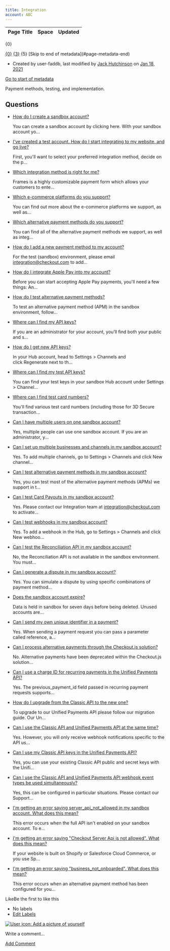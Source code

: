 ```yaml
---
title: Integration
account: ABC
---
```


<table class="aui"> <thead> <tr class="header"> <th class="search-result-title">Page Title</th> <th class="search-result-space">Space</th> <th class="search-result-date">Updated</th> </tr> </thead> </table> <p class="search-result-count">{0}</p> <tr class="search-result"> <td class="search-result-title"><a href="{1}" class="content-type-{2}"><span>{0}</span></a></td> <td class="search-result-space"><a class="space" href="/display/{4}/" title="{3}">{3}</a></td> <td class="search-result-date"><span class="date" title="{6}">{5}</span></td> </tr> [Skip to end of metadata](#page-metadata-end)

*   Created by user-faddb, last modified by [Jack Hutchinson](    /display/~jack.hutchinson
    ) on [Jan 18, 2021](/pages/diffpagesbyversion.action?pageId=720935&selectedPageVersions=6&selectedPageVersions=7 "Show changes")

[Go to start of metadata](#page-metadata-start)

Payment methods, testing, and implementation.

Questions
---------

*   [How do I create a sandbox account?](/pages/viewpage.action?pageId=721162)
    
    You can create a sandbox account by clicking here. With your sandbox account yo...
    
*   [I've created a test account. How do I start integrating to my website, and go live?](/pages/viewpage.action?pageId=721124)
    
    First, you'll want to select your preferred integration method, decide on the p...
    
*   [Which integration method is right for me?](/pages/viewpage.action?pageId=721127)
    
    Frames is a highly customizable payment form which allows your customers to ente...
    
*   [Which e-commerce platforms do you support?](/pages/viewpage.action?pageId=721131)
    
    You can find out more about the e-commerce platforms we support, as well as...
    
*   [Which alternative payment methods do you support?](/pages/viewpage.action?pageId=721129)
    
    You can find all of the alternative payment methods we support, as well as integ...
    
*   [How do I add a new payment method to my account?](/pages/viewpage.action?pageId=721133)
    
    For the test (sandbox) environment, please email integration@checkout.com to add...
    
*   [How do I integrate Apple Pay into my account?](/pages/viewpage.action?pageId=721135)
    
    Before you can start accepting Apple Pay payments, you'll need a few things: An...
    
*   [How do I test alternative payment methods?](/pages/viewpage.action?pageId=721138)
    
    To test an alternative payment method (APM) in the sandbox environment, follow...
    
*   [Where can I find my API keys?](/pages/viewpage.action?pageId=720944)
    
    If you are an administrator for your account, you’ll find both your public and s...
    
*   [How do I get new API keys?](/pages/viewpage.action?pageId=721189)
    
    In your Hub account, head to Settings > Channels and click Regenerate next to th...
    
*   [Where can I find my test API keys?](/pages/viewpage.action?pageId=720947)
    
    You can find your test keys in your sandbox Hub account under Settings > Channel...
    
*   [Where can I find test card numbers?](/pages/viewpage.action?pageId=721140)
    
    You'll find various test card numbers (including those for 3D Secure transaction...
    
*   [Can I have multiple users on one sandbox account?](/pages/viewpage.action?pageId=721164)
    
    Yes, multiple people can use one sandbox account. If you are an administrator, y...
    
*   [Can I set up multiple businesses and channels in my sandbox account?](/pages/viewpage.action?pageId=721174)
    
    Yes. To add multiple channels, go to Settings > Channels and click New channel...
    
*   [Can I test alternative payment methods in my sandbox account?](/pages/viewpage.action?pageId=721178)
    
    Yes, you can test most of the alternative payment methods (APMs) we support in t...
    
*   [Can I test Card Payouts in my sandbox account?](/pages/viewpage.action?pageId=721168)
    
    Yes. Please contact our Integration team at [integration@checkout.com](mailto:integration@checkout.com) to activate...
    
*   [Can I test webhooks in my sandbox account?](/pages/viewpage.action?pageId=721172)
    
    Yes. To add a webhook in the Hub, go to Settings > Channels and click New webhoo...
    
*   [Can I test the Reconciliation API in my sandbox account?](/pages/viewpage.action?pageId=721160)
    
    No, the Reconciliation API is not available in the sandbox environment. You must...
    
*   [Can I generate a dispute in my sandbox account?](/pages/viewpage.action?pageId=721170)
    
    Yes. You can simulate a dispute by using specific combinations of payment method...
    
*   [Does the sandbox account expire?](/pages/viewpage.action?pageId=721176)
    
    Data is held in sandbox for seven days before being deleted. Unused accounts are...
    
*   [Can I send my own unique identifier in a payment?](/pages/viewpage.action?pageId=721158)
    
    Yes. When sending a payment request you can pass a parameter called reference, a...
    
*   [Can I process alternative payments through the Checkout.js solution?](/pages/viewpage.action?pageId=721152)
    
    No. Alternative payments have been deprecated within the Checkout.js solution...
    
*   [Can I use a charge ID for recurring payments in the Unified Payments API?](/pages/viewpage.action?pageId=721156)
    
    Yes. The previous\_payment\_id field passed in recurring payment requests supports...
    
*   [How do I upgrade from the Classic API to the new one?](/pages/viewpage.action?pageId=721146)
    
    To upgrade to our Unified Payments API please follow our migration guide. Our Un...
    
*   [Can I use the Classic API and Unified Payments API at the same time?](/pages/viewpage.action?pageId=721150)
    
    Yes. However, you will only receive webhook notifications specific to the API us...
    
*   [Can I use my Classic API keys in the Unified Payments API?](/pages/viewpage.action?pageId=721148)
    
    Yes, you can use your existing Classic API public and secret keys with the Unifi...
    
*   [Can I use the Classic API and Unified Payments API webhook event types be used simultaneously?](/pages/viewpage.action?pageId=721154)
    
    Yes, this can be configured in particular situations. Please contact our Support...
    
*   [I'm getting an error saying server\_api\_not\_allowed in my sandbox account. What does this mean?](/pages/viewpage.action?pageId=721166)
    
    This error occurs when the full API isn't enabled on your sandbox account. To e...
    
*   [I'm getting an error saying "Checkout Server Api is not allowed". What does this mean?](/pages/viewpage.action?pageId=721144)
    
    If your website is built on Shopify or Salesforce Cloud Commerce, or you use Sp...
    
*   [I'm getting an error saying "business\_not\_onboarded". What does this mean?](/pages/viewpage.action?pageId=721180)
    
    This error occurs when an alternative payment method has been configured for you...
    

LikeBe the first to like this

*   No labels
*   [Edit Labels](# "Edit Labels (Type 'l')")

[![User icon: Add a picture of yourself](/s/en_GB/7901/abf7b35644d5a5d1d7e4b0969a83e8eb2b569fb5/_/images/icons/profilepics/add_profile_pic.svg)](/users/profile/editmyprofilepicture.action)

Write a comment…

[Add Comment](/display/FAQ/Integration?showComments=true&showCommentArea=true#addcomment)